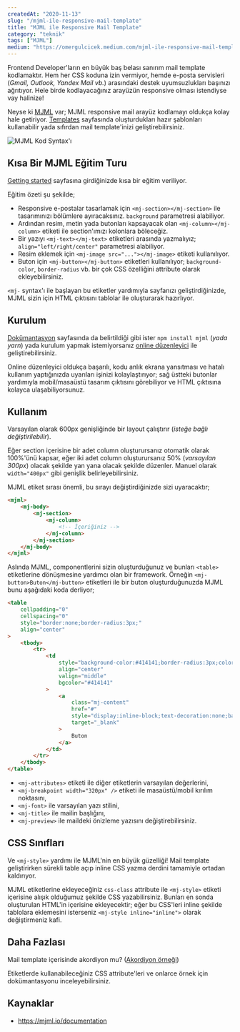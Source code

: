 ```yaml
---
createdAt: "2020-11-13"
slug: "/mjml-ile-responsive-mail-template"
title: "MJML ile Responsive Mail Template"
category: "teknik"
tags: ["MJML"]
medium: "https://omergulcicek.medium.com/mjml-ile-responsive-mail-template-8c8c8c8c8c8c"
---
```


Frontend Developer'ların en büyük baş belası sanırım mail template kodlamaktır. Hem her CSS koduna izin vermiyor, hemde e-posta servisleri (_Gmail, Outlook, Yandex Mail vb._) arasındaki destek uyumsuzlukları başınızı ağrıtıyor. Hele birde kodlayacağınız arayüzün responsive olması istendiyse vay halinize!

Neyse ki <a href="https://mjml.io/" target="_blank" rel="noreferrer noopener">MJML</a> var; MJML responsive mail arayüz kodlamayı oldukça kolay hale getiriyor. <a href="https://mjml.io/templates" target="_blank" rel="noreferrer noopener">Templates</a> sayfasında oluşturdukları hazır şablonları kullanabilir yada sıfırdan mail template'inizi geliştirebilirsiniz.

![MJML Kod Syntax'ı](/blog/2020-11-13/mjml.png)

## Kısa Bir MJML Eğitim Turu

<a href="https://mjml.io/getting-started/1" target="_blank" rel="noreferrer noopener">Getting started</a> sayfasına girdiğinizde kısa bir eğitim veriliyor.

Eğitim özeti şu şekilde;

- Responsive e-postalar tasarlamak için `<mj-section></mj-section>` ile tasarımınızı bölümlere ayıracaksınız. `background` parametresi alabiliyor.
- Ardından resim, metin yada butonları kapsayacak olan `<mj-column></mj-column>` etiketi ile section'ımızı kolonlara böleceğiz.
- Bir yazıyı `<mj-text></mj-text>` etiketleri arasında yazmalıyız; `align="left/right/center"` parametresi alabiliyor.
- Resim eklemek için `<mj-image src="..."></mj-image>` etiketi kullanılıyor.
- Buton için `<mj-button></mj-button>` etiketleri kullanılıyor; `background-color`, `border-radius` vb. bir çok CSS özelliğini attribute olarak ekleyebilirsiniz.

`<mj-` syntax'ı ile başlayan bu etiketler yardımıyla sayfanızı geliştirdiğinizde, MJML sizin için HTML çıktısını tablolar ile oluşturarak hazırlıyor.

## Kurulum

<a href="https://mjml.io/documentation/" target="_blank" rel="noreferrer noopener">Dokümantasyon</a> sayfasında da belirtildiği gibi ister `npm install mjml` (_yada yarn_) yada kurulum yapmak istemiyorsanız <a href="https://mjml.io/try-it-live" target="_blank" rel="noreferrer noopener">online düzenleyici</a> ile geliştirebilirsiniz.

Online düzenleyici oldukça başarılı, kodu anlık ekrana yansıtması ve hatalı kullanım yaptığınızda uyarıları işinizi kolaylaştırıyor; sağ üstteki butonlar yardımıyla mobil/masaüstü tasarım çıktısını görebiliyor ve HTML çıktısına kolayca ulaşabiliyorsunuz.

## Kullanım

Varsayılan olarak 600px genişliğinde bir layout çalıştırır (_isteğe bağlı değiştirilebilir_).

Eğer section içerisine bir adet column oluşturursanız otomatik olarak 100%'ünü kapsar, eğer iki adet column oluşturursanız 50% (_varsayılan 300px_) olacak şekilde yan yana olacak şekilde düzenler. Manuel olarak `width="400px"` gibi genişlik belirleyebilirsiniz.

MJML etiket sırası önemli, bu sırayı değiştirdiğinizde sizi uyaracaktır;

```html
<mjml>
	<mj-body>
		<mj-section>
			<mj-column>
				<!-- İçeriğiniz -->
			</mj-column>
		</mj-section>
	</mj-body>
</mjml>
```

Aslında MJML, componentlerini sizin oluşturduğunuz ve bunları `<table>` etiketlerine dönüşmesine yardımcı olan bir framework. Örneğin `<mj-button>Buton</mj-button>` etiketleri ile bir buton oluşturduğunuzda MJML bunu aşağıdaki koda derliyor;

```html
<table
	cellpadding="0"
	cellspacing="0"
	style="border:none;border-radius:3px;"
	align="center"
>
	<tbody>
		<tr>
			<td
				style="background-color:#414141;border-radius:3px;color:#ffffff;cursor:auto;"
				align="center"
				valign="middle"
				bgcolor="#414141"
			>
				<a
					class="mj-content"
					href="#"
					style="display:inline-block;text-decoration:none;background-color:#414141;border:1px solid #414141;border-radius:3px;color:#ffffff;font-size:13px;font-weight:bold;padding:15px 30px;"
					target="_blank"
				>
					Buton
				</a>
			</td>
		</tr>
	</tbody>
</table>
```

- `<mj-attributes>` etiketi ile diğer etiketlerin varsayılan değerlerini,
- `<mj-breakpoint width="320px" />` etiketi ile masaüstü/mobil kırılım noktasını,
- `<mj-font>` ile varsayılan yazı stilini,
- `<mj-title>` ile mailin başlığını,
- `<mj-preview>` ile maildeki önizleme yazısını değiştirebilirsiniz.

## CSS Sınıfları

Ve `<mj-style>` yardımı ile MJML'nin en büyük güzelliği! Mail template geliştirirken sürekli table açıp inline CSS yazma derdini tamamiyle ortadan kaldırıyor.

MJML etiketlerine ekleyeceğiniz `css-class` attribute ile `<mj-style>` etiketi içerisine alışık olduğumuz şekilde CSS yazabilirsiniz. Bunları en sonda oluşturulan HTML'in içerisine ekleyecektir; eğer bu CSS'leri inline şekilde tablolara eklemesini isterseniz `<mj-style inline="inline">` olarak değiştirmeniz kafi.

## Daha Fazlası

Mail template içerisinde akordiyon mu? (<a href="https://mjml.io/try-it-live/components/accordion" target="_blank" rel="noreferrer noopener">Akordiyon örneği</a>)

Etiketlerde kullanabileceğiniz CSS attribute'leri ve onlarce örnek için dokümantasyonu inceleyebilirsiniz.

## Kaynaklar

- <a href="https://mjml.io/documentation" target="_blank" rel="noreferrer noopener">https://mjml.io/documentation</a>
